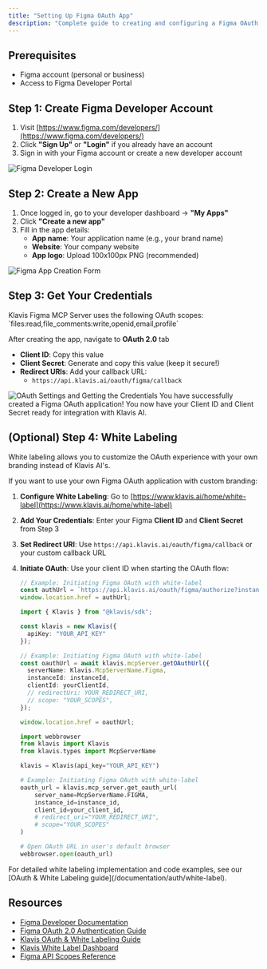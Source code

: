 ```yaml
---
title: "Setting Up Figma OAuth App"
description: "Complete guide to creating and configuring a Figma OAuth application"
---
```


## Prerequisites

- Figma account (personal or business)
- Access to Figma Developer Portal

## Step 1: Create Figma Developer Account

1. Visit [https://www.figma.com/developers/](https://www.figma.com/developers/)
2. Click **"Sign Up"** or **"Login"** if you already have an account
3. Sign in with your Figma account or create a new developer account

<img src="/images/knowledge-base/figma_oauth_app/figma_step1_login.png" alt="Figma Developer Login" />

## Step 2: Create a New App

1. Once logged in, go to your developer dashboard -> **"My Apps"**
2. Click **"Create a new app"**
3. Fill in the app details:
   - **App name**: Your application name (e.g., your brand name)
   - **Website**: Your company website
   - **App logo**: Upload 100x100px PNG (recommended)

<img src="/images/knowledge-base/figma_oauth_app/figma_step2_create_app.png" alt="Figma App Creation Form" />

## Step 3: Get Your Credentials

<Note>
Klavis Figma MCP Server uses the following OAuth scopes: `files:read,file_comments:write,openid,email,profile`
</Note>

After creating the app, navigate to **OAuth 2.0** tab
- **Client ID**: Copy this value
- **Client Secret**: Generate and copy this value (keep it secure!)
- **Redirect URIs**: Add your callback URL:
   - `https://api.klavis.ai/oauth/figma/callback`

<img src="/images/knowledge-base/figma_oauth_app/figma_step3_client_id_secret_and_redirect_url.png" alt="OAuth Settings and Getting the Credentials" />

<Check>
You have successfully created a Figma OAuth application! You now have your Client ID and Client Secret ready for integration with Klavis AI.
</Check>

## (Optional) Step 4: White Labeling 

<Note>
White labeling allows you to customize the OAuth experience with your own branding instead of Klavis AI's.
</Note>

If you want to use your own Figma OAuth application with custom branding:

1. **Configure White Labeling**: Go to [https://www.klavis.ai/home/white-label](https://www.klavis.ai/home/white-label)
2. **Add Your Credentials**: Enter your Figma **Client ID** and **Client Secret** from Step 3
3. **Set Redirect URI**: Use `https://api.klavis.ai/oauth/figma/callback` or your custom callback URL
4. **Initiate OAuth**: Use your client ID when starting the OAuth flow:

   <CodeGroup>
   
   ```javascript without SDK
   // Example: Initiating Figma OAuth with white-label
   const authUrl = `https://api.klavis.ai/oauth/figma/authorize?instance_id=${instanceId}&client_id=${yourClientId}`;
   window.location.href = authUrl;
   ```
   
   ```typescript TypeScript SDK
   import { Klavis } from "@klavis/sdk";
   
   const klavis = new Klavis({
     apiKey: "YOUR_API_KEY"
   });
   
   // Example: Initiating Figma OAuth with white-label
   const oauthUrl = await klavis.mcpServer.getOAuthUrl({
     serverName: Klavis.McpServerName.Figma,
     instanceId: instanceId,
     clientId: yourClientId,
     // redirectUri: YOUR_REDIRECT_URI,
     // scope: "YOUR_SCOPES", 
   });
   
   window.location.href = oauthUrl;
   ```
   
   ```python Python SDK
   import webbrowser
   from klavis import Klavis
   from klavis.types import McpServerName
   
   klavis = Klavis(api_key="YOUR_API_KEY")
   
   # Example: Initiating Figma OAuth with white-label
   oauth_url = klavis.mcp_server.get_oauth_url(
       server_name=McpServerName.FIGMA,
       instance_id=instance_id,
       client_id=your_client_id,
       # redirect_uri="YOUR_REDIRECT_URI",
       # scope="YOUR_SCOPES"
   )
   
   # Open OAuth URL in user's default browser
   webbrowser.open(oauth_url)
   ```
   
   </CodeGroup>

<Tip>
For detailed white labeling implementation and code examples, see our [OAuth & White Labeling guide](/documentation/auth/white-label).
</Tip>

## Resources
- [Figma Developer Documentation](https://www.figma.com/developers/api)
- [Figma OAuth 2.0 Authentication Guide](https://www.figma.com/developers/api#authentication)
- [Klavis OAuth & White Labeling Guide](/documentation/auth/white-label)
- [Klavis White Label Dashboard](https://www.klavis.ai/home/white-label)
- [Figma API Scopes Reference](https://www.figma.com/developers/api#authentication-scopes)